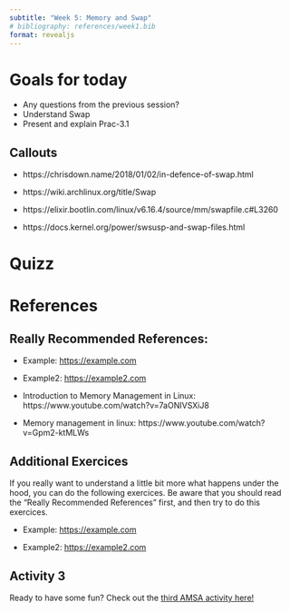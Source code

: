 ```yaml
---
subtitle: "Week 5: Memory and Swap"
# bibliography: references/week1.bib
format: revealjs
---
```


# Goals for today

-   Any questions from the previous session?
-   Understand Swap
-   Present and explain Prac-3.1

## Callouts {.smaller}

- https://chrisdown.name/2018/01/02/in-defence-of-swap.html

- https://wiki.archlinux.org/title/Swap

- https://elixir.bootlin.com/linux/v6.16.4/source/mm/swapfile.c#L3260

- https://docs.kernel.org/power/swsusp-and-swap-files.html

# Quizz

# References

## Really Recommended References: {.smaller}

-   Example: <https://example.com>

-   Example2: <https://example2.com>

-  Introduction to Memory Management in Linux: https://www.youtube.com/watch?v=7aONIVSXiJ8

-  Memory management in linux: https://www.youtube.com/watch?v=Gpm2-ktMLWs

## Additional Exercices {.smaller}

If you really want to understand a little bit more what happens under the hood, you can do the following exercices. Be aware that you should read the "Really Recommended References" first, and then try to do this exercices.

-   Example: <https://example.com>

-   Example2: <https://example2.com>

## Activity 3 {.smaller}

Ready to have some fun? Check out the [third AMSA activity here!](/activities/act-3.qmd)
